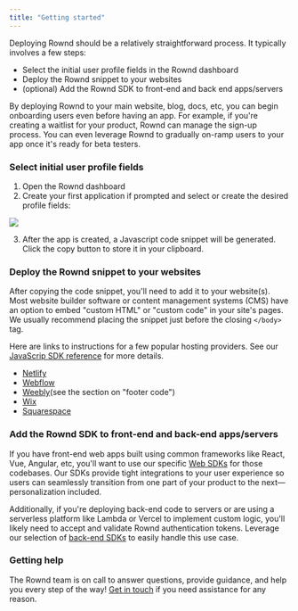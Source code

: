 ```yaml
---
title: "Getting started"
---
```


Deploying Rownd should be a relatively straightforward process. It typically
involves a few steps:

- Select the initial user profile fields in the Rownd dashboard
- Deploy the Rownd snippet to your websites
- (optional) Add the Rownd SDK to front-end and back end apps/servers

<Info>
  By deploying Rownd to your main website, blog, docs, etc, you can begin
  onboarding users even before having an app. For example, if you're creating a
  waitlist for your product, Rownd can manage the sign-up process. You can even
  leverage Rownd to gradually on-ramp users to your app once it's ready for beta
  testers.
</Info>

### Select initial user profile fields

1. Open the Rownd dashboard
2. Create your first application if prompted and select or create the desired
   profile fields: ​

![](/images/getting-started.png)

3. After the app is created, a Javascript code snippet will be generated. Click
   the copy button to store it in your clipboard.

### Deploy the Rownd snippet to your websites

After copying the code snippet, you'll need to add it to your website(s). Most
website builder software or content management systems (CMS) have an option to
embed "custom HTML" or "custom code" in your site's pages. We usually recommend
placing the snippet just before the closing `</body>` tag.

Here are links to instructions for a few popular hosting providers. See our
[JavaScrip SDK reference](/web/javascript) for more details. ​​

- [Netlify](https://docs.netlify.com/site-deploys/post-processing/snippet-injection/)
- [Webflow](https://university.webflow.com/lesson/custom-code-in-the-head-and-body-tags)
- [Weebly](https://www.weebly.com/app/help/us/en/topics/descriptions-and-keywords)​
  (see the section on "footer code")
- [Wix](https://support.wix.com/en/article/wix-editor-about-embeds-and-codes-on-your-site#embed-custom-code)
- [Squarespace](https://support.squarespace.com/hc/en-us/articles/205815908)

### Add the Rownd SDK to front-end and back-end apps/servers

If you have front-end web apps built using common frameworks like React, Vue,
Angular, etc, you'll want to use our specific [Web SDKs](/web/applications) for
those codebases. Our SDKs provide tight integrations to your user experience so
users can seamlessly transition from one part of your product to the
next—personalization included.

Additionally, if you're deploying back-end code to servers or are using a
serverless platform like Lambda or Vercel to implement custom logic, you'll
likely need to accept and validate Rownd authentication tokens. Leverage our
selection of [back-end SDKs](/web/applications) to easily handle this use case.

### Getting help

The Rownd team is on call to answer questions, provide guidance, and help you
every step of the way! [Get in touch](https://rownd.io/contact) if you need
assistance for any reason.
